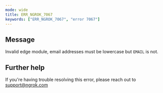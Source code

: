 ```yaml
---
mode: wide
title: ERR_NGROK_7067
keywords: ["ERR_NGROK_7067", "error 7067"]
---
```


## Message

Invalid edge module, email addresses must be lowercase but `EMAIL` is not.

## Further help

If you're having trouble resolving this error, please reach out to [support@ngrok.com](mailto:support@ngrok.com?subject=Help%20with%20ERR_NGROK_7067)
